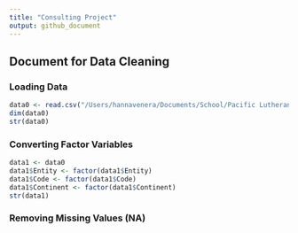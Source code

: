 ```yaml
---
title: "Consulting Project"
output: github_document
---
```


## Document for Data Cleaning 

### Loading Data
```r
data0 <- read.csv("/Users/hannavenera/Documents/School/Pacific Lutheran University/Classes/Classes 2020-2021/Spring 2021/STAT 348/Consulting Project/share-of-calories-from-animal-protein-vs-gdp-per-capita.csv", header = TRUE)
dim(data0)
str(data0)
```

### Converting Factor Variables
```r
data1 <- data0
data1$Entity <- factor(data1$Entity)
data1$Code <- factor(data1$Code)
data1$Continent <- factor(data1$Continent)
str(data1)
```

### Removing Missing Values (NA)
```r

```

### 

